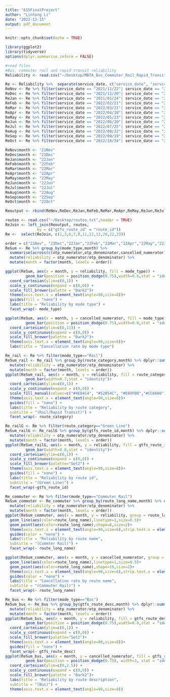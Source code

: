 ```yaml
---
title: "615FinalProject"
author: "Lintong Li"
date: "2022-12-15"
output: pdf_document
---
```


```r
knitr::opts_chunk$set(echo = TRUE)
```

```r
library(ggplot2)
library(tidyverse)
options(dplyr.summarise.inform = FALSE)
```

```r
#read files
#Bus, commuter rail and rapid transit reliability
Reliability <- read.csv("~/Desktop/MBTA_Bus_Commuter_Rail_Rapid_Transit_Reliability.csv")

Re <- Reliability %>%  separate(service_date, c("service_date", "service_time"), sep = ' ') 
ReNov <- Re %>% filter(service_date == "2021/11/22"| service_date == "2021/11/23"|service_date == "2021/11/24"| service_date == "2021/11/25"| service_date == "2021/11/26"| service_date == "2021/11/27"| service_date == "2021/11/28")
ReDec <- Re %>% filter(service_date == "2021/12/20"| service_date == "2021/12/21"|service_date == "2021/12/22"| service_date == "2021/12/23"| service_date == "2021/12/24"| service_date == "2021/12/25"| service_date == "2021/12/26")
ReJan <- Re %>% filter(service_date == "2021/01/24"| service_date == "2021/01/25"|service_date == "2021/01/26"| service_date == "2021/01/27"| service_date == "2021/01/28"| service_date == "2021/01/29"| service_date == "2021/01/30")
ReFeb <- Re %>% filter(service_date == "2022/02/21"| service_date == "2022/02/22"|service_date == "2022/02/23"| service_date == "2022/02/24"| service_date == "2022/02/25"| service_date == "2022/02/26"| service_date == "2022/02/27")
ReMar <- Re %>% filter(service_date == "2022/03/21"| service_date == "2022/03/22"|service_date == "2022/03/23"| service_date == "2022/03/24"| service_date == "2022/03/25"| service_date == "2022/03/26"| service_date == "2022/03/27")
ReApr <- Re %>% filter(service_date == "2022/04/18"| service_date == "2022/04/19"|service_date == "2022/04/20"| service_date == "2022/04/21"| service_date == "2022/04/22"| service_date == "2022/04/23"| service_date == "2022/04/24")
ReMay <- Re %>% filter(service_date == "2022/05/23"| service_date == "2022/05/24"|service_date == "2022/05/25"| service_date == "2022/05/26"| service_date == "2022/05/27"| service_date == "2022/05/28"| service_date == "2022/05/29")
ReJun <- Re %>% filter(service_date == "2022/06/20"| service_date == "2022/06/21"|service_date == "2022/06/22"| service_date == "2022/06/23"| service_date == "2022/06/24"| service_date == "2022/06/25"| service_date == "2022/06/26")
ReJul <- Re %>% filter(service_date == "2022/07/25"| service_date == "2022/07/26"|service_date == "2022/07/27"| service_date == "2022/07/28"| service_date == "2022/07/29"| service_date == "2022/07/30"| service_date == "2022/07/31")
ReAug <- Re %>% filter(service_date == "2022/08/22"| service_date == "2022/08/23"|service_date == "2022/08/24"| service_date == "2022/08/25"| service_date == "2022/08/26"| service_date == "2022/08/27"| service_date == "2022/08/28")
ReSep <- Re %>% filter(service_date == "2022/09/19"| service_date == "2022/09/20"|service_date == "2022/09/21"| service_date == "2022/09/22"| service_date == "2022/09/23"| service_date == "2022/09/24"| service_date == "2022/09/25")
ReOct <- Re %>% filter(service_date == "2022/10/24"| service_date == "2022/10/25"|service_date == "2022/10/26"| service_date == "2022/10/27"| service_date == "2022/10/28"| service_date == "2022/10/29"| service_date == "2022/10/30")
```

```r
ReNov$month <- "21Nov"
ReDec$month <- "21Dec"
ReJan$month <- "22Jan"
ReFeb$month <- "22Feb"
ReMar$month <- "22Mar"
ReApr$month <- "22Apr"
ReMay$month <- "22May"
ReJun$month <- "22Jun"
ReJul$month <- "22Jul"
ReAug$month <- "22Aug"
ReSep$month <- "22Sep"
ReOct$month <- "22Oct"
```

```r
Reoutput <- rbind(ReNov,ReDec,ReJan,ReFeb,ReMar,ReApr,ReMay,ReJun,ReJul,ReAug,ReSep,ReOct)
```

```r
routes <- read.csv("~/Desktop/routes.txt",header = TRUE)
ReJoin <- left_join(Reoutput, routes, 
              by = c("gtfs_route_id" = "route_id"))
Re <-  select(ReJoin, c(1,3,6,7,8,11,12,13,20,22,23))
```

```r
order = c("21Nov", "21Dec","22Jan","22Feb","22Mar","22Apr","22May","22Jun","22Jul","22Aug","22Sep","22Oct") 
ReSum <- Re %>% group_by(mode_type,month) %>% 
  summarise(across(c(otp_numerator,otp_denominator,cancelled_numerator), sum))  %>%
  mutate(reliability = otp_numerator/otp_denominator) %>%
  mutate(month = factor(month, levels = order)) 
```

```r
ggplot(ReSum, aes(x = month, y = reliability, fill = mode_type)) +
         geom_bar(position = position_dodge(0.75),width=0.6,stat = "identity")+
  coord_cartesian(ylim=c(0,1)) +
  scale_y_continuous(expand = c(0,0)) +
  scale_fill_brewer(palette = "Dark2")+
  theme(axis.text.x = element_text(angle=90,size=8))+
  guides(fill = "none") +
  labs(title = "Reliability by mode type") + 
  facet_wrap(~ mode_type)
```
```r
ggplot(ReSum, aes(x = month, y = cancelled_numerator, fill = mode_type)) +
         geom_bar(position = position_dodge(0.75),width=0.6,stat = "identity")+ 
  coord_cartesian(ylim=c(0,11)) +
  scale_y_continuous(expand = c(0,0)) +
  scale_fill_brewer(palette = "Dark2")+
  theme(axis.text.x = element_text(angle=90,size=8))+
  labs(title = "Cancellation rate by mode type") 
```
```r
Re_rail <- Re %>% filter(mode_type=="Rail")
ReSum_rail <- Re_rail %>% group_by(route_category,month) %>% dplyr::summarise(across(c(otp_numerator,otp_denominator,cancelled_numerator), sum))  %>%
  mutate(reliability = otp_numerator/otp_denominator) %>%
  mutate(month = factor(month, levels = order)) 
ggplot(ReSum_rail, aes(x = month, y = reliability, fill = route_category)) +
         geom_bar(width=0.7,stat = "identity")+
  coord_cartesian(ylim=c(0,1)) +
  scale_y_continuous(expand = c(0,0)) +
  scale_fill_manual(values=c("#4E84C4", "#52854C", "#E69F00","#CC6666"))+
  theme(axis.text.x = element_text(angle=90,size=8))+
  guides(fill = "none") +
  labs(title = "Reliability by route category",
  subtitle = "(Rail/Rapid Transit)") +
  facet_wrap(~ route_category)
```

```r
Re_railG <- Re %>% filter(route_category=="Green Line")
ReSum_railG <- Re_railG %>% group_by(gtfs_route_id,month) %>% dplyr::summarise(across(c(otp_numerator,otp_denominator,cancelled_numerator), sum))  %>%
  mutate(reliability = otp_numerator/otp_denominator) %>%
  mutate(month = factor(month, levels = order)) 
ggplot(ReSum_railG, aes(x = month, y = reliability, fill = gtfs_route_id)) +
         geom_bar(width=0.8,stat = "identity")+
  coord_cartesian(ylim=c(0,1)) +
  scale_y_continuous(expand = c(0,0)) +
  scale_fill_brewer(palette="Set2") +
  theme(axis.text.x = element_text(angle=90,size=8))+
  guides(fill = "none") +
  labs(title = "Reliability by route id",
  subtitle = "(Green Line)") +
  facet_wrap(~gtfs_route_id)
```

```r
Re_commuter <- Re %>% filter(mode_type=="Commuter Rail")
ReSum_commuter <- Re_commuter %>% group_by(route_long_name,month) %>% dplyr::summarise(across(c(otp_numerator,otp_denominator,cancelled_numerator), sum))  %>%
  mutate(reliability = otp_numerator/otp_denominator) %>%
  mutate(month = factor(month, levels = order)) 
ggplot(ReSum_commuter, aes(x = month, y = reliability, group = route_long_name))+
  geom_line(aes(color=route_long_name),linetype=1,size=0.5)+ 
  geom_point(aes(color=route_long_name),shape=8,size=2)+
  theme(axis.text.x = element_text(angle=90,size=6),strip.text.x = element_text(size = 7))+
  guides(color = "none") + 
  labs(title = "Reliability by route name",
  subtitle = "(Cummter Rail)") +
  facet_wrap(~ route_long_name)
```
```r
ggplot(ReSum_commuter, aes(x = month, y = cancelled_numerator, group = route_long_name))+
  geom_line(aes(color=route_long_name),linetype=1,size=0.5)+ 
  geom_point(aes(color=route_long_name),shape=10,size=2)+
  theme(axis.text.x = element_text(angle=90,size=6),strip.text.x = element_text(size = 7))+
  guides(color = "none") + 
  labs(title = "Cancellation rate by route name",
  subtitle = "(Commuter Rail)") +
  facet_wrap(~ route_long_name)
```


```r
Re_bus <- Re %>% filter(mode_type=="Bus")
ReSum_bus <- Re_bus %>% group_by(gtfs_route_desc,month) %>% dplyr::summarise(across(c(otp_numerator,otp_denominator,cancelled_numerator), sum))  %>%
  mutate(reliability = otp_numerator/otp_denominator) %>%
  mutate(month = factor(month, levels = order)) 
ggplot(ReSum_bus, aes(x = month, y = reliability, fill = gtfs_route_desc)) +
         geom_bar(position = position_dodge(0.75),width=0.8,stat = "identity")+
  coord_cartesian(ylim=c(0,1)) +
  scale_y_continuous(expand = c(0,0)) +
  scale_fill_brewer(palette="Set2")+
  theme(axis.text.x = element_text(angle=90,size=8))+
  guides(fill = "none") +
  facet_wrap(~ gtfs_route_desc)
ggplot(ReSum_bus, aes(x = month, y = cancelled_numerator, fill = gtfs_route_desc)) +
         geom_bar(position = position_dodge(0.75), width=3, stat = "identity")+ 
  coord_cartesian(ylim=c(0,2.5)) +
  scale_y_continuous(expand = c(0,0)) +
  scale_fill_brewer(palette = "Dark2")+
  labs(title = "Reliability by route description",
  subtitle = "(Bus)") +
  theme(axis.text.x = element_text(angle=90,size=8))
```



